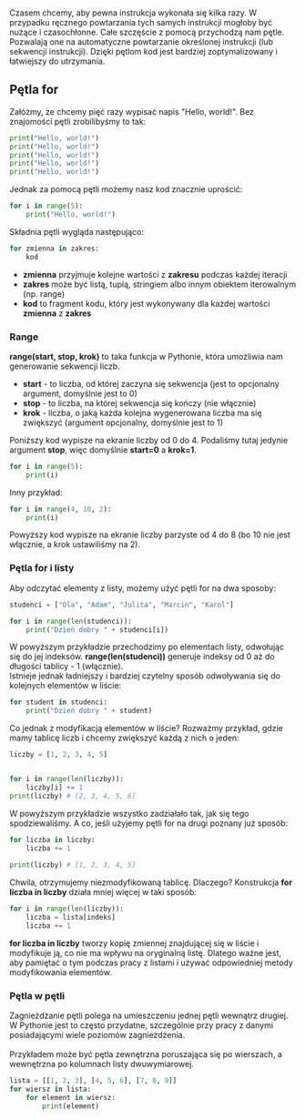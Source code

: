 <br/>Czasem chcemy, aby pewna instrukcja wykonała się kilka razy. W przypadku ręcznego powtarzania tych samych instrukcji mogłoby być nużące i czasochłonne. Całe szczęście z pomocą przychodzą nam pętle. Pozwalają one na automatyczne powtarzanie określonej instrukcji (lub sekwencji instrukcji). Dzięki pętlom kod jest bardziej zoptymalizowany i łatwiejszy do utrzymania.

## Pętla for

Załóżmy, że chcemy pięć razy wypisać napis "Hello, world!". Bez znajomości pętli zrobilibyśmy to tak:
```python
print("Hello, world!")
print("Hello, world!")
print("Hello, world!")
print("Hello, world!")
print("Hello, world!")
```

Jednak za pomocą pętli możemy nasz kod znacznie uprościć:

```python
for i in range(5):
    print("Hello, world!")
```

Składnia pętli wygląda następująco:

```python
for zmienna in zakres:
    kod
```

* **zmienna** przyjmuje kolejne wartości z **zakresu** podczas każdej iteracji
* **zakres** może być listą, tuplą, stringiem albo innym obiektem iterowalnym (np. range)
* **kod** to fragment kodu, który jest wykonywany dla każdej wartości **zmienna** z **zakres**

### Range
**range(start, stop, krok)** to taka funkcja w Pythonie, która umożliwia nam generowanie sekwencji liczb. 
* **start** - to liczba, od której zaczyna się sekwencja (jest to opcjonalny argument, domyślnie jest to 0)
* **stop** - to liczba, na której sekwencja się kończy (nie włącznie)
* **krok** - liczba, o jaką każda kolejna wygenerowana liczba ma się zwiększyć (argument opcjonalny, domyślnie jest to 1)

Poniższy kod wypisze na ekranie liczby od 0 do 4. Podaliśmy tutaj jedynie argument **stop**, więc domyślnie **start=0** a **krok=1**. 
```python
for i in range(5):
    print(i)
```
Inny przykład:

```python
for i in range(4, 10, 2):
    print(i)
```
Powyższy kod wypisze na ekranie liczby parzyste od 4 do 8 (bo 10 nie jest włącznie, a krok ustawiliśmy na 2).

### Pętla for i listy
Aby odczytać elementy z listy, możemy użyć pętli for na dwa sposoby:

```python
studenci = ["Ola", "Adam", "Julita", "Marcin", "Karol"]

for i in range(len(studenci)):
    print("Dzień dobry " + studenci[i])
```
W powyższym przykładzie przechodzimy po elementach listy, odwołując się do jej indeksów. **range(len(studenci))** generuje indeksy od 0 aż do długości tablicy - 1 (włącznie).<br/>
Istnieje jednak ładniejszy i bardziej czytelny sposób odwoływania się do kolejnych elementów w liście:
```python
for student in studenci:
    print("Dzień dobry " + student)
```

Co jednak z modyfikacją elementów w liście? Rozważmy przykład, gdzie mamy tablicę liczb i chcemy zwiększyć każdą z  nich o jeden:
```python
liczby = [1, 2, 3, 4, 5]


for i in range(len(liczby)):
    liczby[i] += 1
print(liczby) # [2, 3, 4, 5, 6]
```
W powyższym przykładzie wszystko zadziałało tak, jak się tego spodziewaliśmy. A co, jeśli użyjemy pętli for na drugi poznany już sposób:
```python
for liczba in liczby:
    liczba += 1
    
print(liczby) # [1, 2, 3, 4, 5]  
```
Chwila, otrzymujemy niezmodyfikowaną tablicę. Dlaczego? 
Konstrukcja **for liczba in liczby** działa mniej więcej w taki sposób:
```python
for i in range(len(liczby)):
    liczba = lista[indeks]
    liczba += 1
```
**for liczba in liczby** tworzy kopię zmiennej znajdującej się w liście i modyfikuje ją, co nie ma wpływu na oryginalną listę. Dlatego ważne jest, aby pamiętać o tym podczas pracy z listami i używać odpowiedniej metody modyfikowania elementów.

### Pętla w pętli
Zagnieżdżanie pętli polega na umieszczeniu jednej pętli wewnątrz drugiej. W Pythonie jest to często przydatne, szczególnie przy pracy z danymi posiadającymi wiele poziomów zagnieżdżenia. <br/><br/> Przykładem może być pętla zewnętrzna poruszająca się po wierszach, a wewnętrzna po kolumnach listy dwuwymiarowej.
```python
lista = [[1, 2, 3], [4, 5, 6], [7, 8, 9]]
for wiersz in lista:
    for element in wiersz:
        print(element)
```